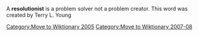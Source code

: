 [[Category:Move to Wiktionary 2005]]
[[Category:Move to Wiktionary 2007-08]]

A '''resolutionist''' is a problem solver not a problem creator. 
This word was created by Terry L. Young